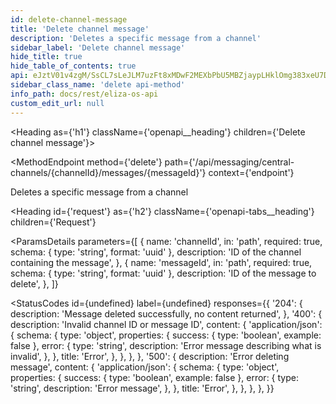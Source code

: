 ```yaml
---
id: delete-channel-message
title: 'Delete channel message'
description: 'Deletes a specific message from a channel'
sidebar_label: 'Delete channel message'
hide_title: true
hide_table_of_contents: true
api: eJztV01v4zgM/SsCL7sLeJLM7uzFt8xMDwF2MEXbPbU5MBZjaypLHklOmg383xeU7Dpo0ja7GPQ0RoD4g6RIPpJ62kPA0kN+CzV5jyV5yABLMsHDMgNJvnCqCcoayOGajPQCRS8qghVoRJQWaKRwVJDaEIs48o01niAD25BDtrCQkIMnI78kfcigQYc1BXLswh4M1gR5Wn8hIQPFyzYYKsjA0fdWOZKQB9dSBr6oqEbI9xB2Dav54JQpIYO1dTUGyKFtlYTuaRiLz8KuRagouQ7dMhknHz5auWOLT9cqrAksmu8Bm0arIgY0/ebZ4P7YFbv6RkXgAB2HHxT5KEdGkuM8HDv9nI9Jh6Nw1tb
sidebar_class_name: 'delete api-method'
info_path: docs/rest/eliza-os-api
custom_edit_url: null
---
```



<Heading as={'h1'} className={'openapi__heading'} children={'Delete channel message'}></Heading>

<MethodEndpoint
  method={'delete'}
  path={'/api/messaging/central-channels/{channelId}/messages/{messageId}'}
  context={'endpoint'}
></MethodEndpoint>

Deletes a specific message from a channel

<Heading
  id={'request'}
  as={'h2'}
  className={'openapi-tabs__heading'}
  children={'Request'}
></Heading>

<ParamsDetails
  parameters={[
    {
      name: 'channelId',
      in: 'path',
      required: true,
      schema: { type: 'string', format: 'uuid' },
      description: 'ID of the channel containing the message',
    },
    {
      name: 'messageId',
      in: 'path',
      required: true,
      schema: { type: 'string', format: 'uuid' },
      description: 'ID of the message to delete',
    },
  ]}
></ParamsDetails>

<StatusCodes
  id={undefined}
  label={undefined}
  responses={{
    '204': {
      description: 'Message deleted successfully, no content returned',
    },
    '400': {
      description: 'Invalid channel ID or message ID',
      content: {
        'application/json': {
          schema: {
            type: 'object',
            properties: {
              success: { type: 'boolean', example: false },
              error: {
                type: 'string',
                description: 'Error message describing what is invalid',
              },
            },
            title: 'Error',
          },
        },
      },
    },
    '500': {
      description: 'Error deleting message',
      content: {
        'application/json': {
          schema: {
            type: 'object',
            properties: {
              success: { type: 'boolean', example: false },
              error: {
                type: 'string',
                description: 'Error message',
              },
            },
            title: 'Error',
          },
        },
      },
    },
  }}
></StatusCodes>
